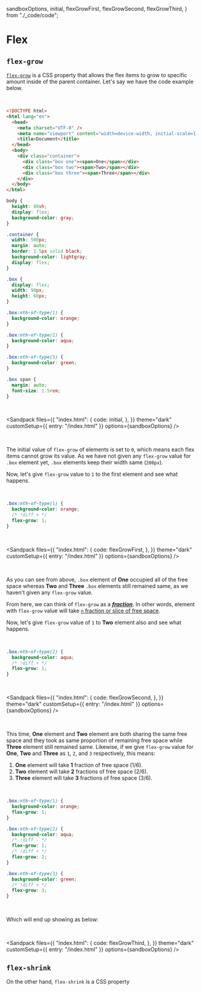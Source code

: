   sandboxOptions,
  initial,
  flexGrowFirst,
  flexGrowSecond,
  flexGrowThird,
} from "./_code/code";

# Flex

## `flex-grow`

[`flex-grow`](https://developer.mozilla.org/en-US/docs/Web/CSS/flex-grow) is a CSS property that allows the flex items to grow to specific amount inside of the parent container.
Let's say we have the code example below.

<br />

<CodeWithTabs>

```html !!tabs index.html
<!DOCTYPE html>
<html lang="en">
  <head>
    <meta charset="UTF-8" />
    <meta name="viewport" content="width=device-width, initial-scale=1.0" />
    <title>Document</title>
  </head>
  <body>
    <div class="container">
      <div class="box one"><span>One</span></div>
      <div class="box two"><span>Two</span></div>
      <div class="box three"><span>Three</span></div>
    </div>
  </body>
</html>
```

```css !!tabs styles.css
body {
  height: 80vh;
  display: flex;
  background-color: gray;
}

.container {
  width: 500px;
  margin: auto;
  border: 1.5px solid black;
  background-color: lightgray;
  display: flex;
}

.box {
  display: flex;
  width: 90px;
  height: 60px;
}

.box:nth-of-type(1) {
  background-color: orange;
}

.box:nth-of-type(2) {
  background-color: aqua;
}

.box:nth-of-type(3) {
  background-color: green;
}

.box span {
  margin: auto;
  font-size: 1.5rem;
}
```

</CodeWithTabs>

<br />

<Sandpack
  files={{
    "index.html": {
      code: initial,
    },
  }}
  theme="dark"
  customSetup={{ entry: "/index.html" }}
  options={sandboxOptions}
/>

<br />

The initial value of `flex-grow` of elements is set to `0`, which means each flex items cannot grow its value.
As we have not given any `flex-grow` value for `.box` element yet, `.box` elements keep their width same (`200px`).

Now, let's give `flex-grow` value to `1` to the first element and see what happens.

<br />

```css style.css
.box:nth-of-type(1) {
  background-color: orange;
  /* !diff + */
  flex-grow: 1;
}
```

<br />

<Sandpack
  files={{
    "index.html": {
      code: flexGrowFirst,
    },
  }}
  theme="dark"
  customSetup={{ entry: "/index.html" }}
  options={sandboxOptions}
/>

<br />

As you can see from above, `.box` element of **One** occupied all of the free space whereas **Two** and **Three** `.box` elements still remained same,
as we haven't given any `flex-grow` value.

From here, we can think of `flex-grow` as a <u>**_fraction_**</u>. In other words, element with `flex-grow` value will take <u>`n` fraction or slice of free space</u>.

Now, let's give `flex-grow` value of `1` to **Two** element also and see what happens.

<br />

```css style.css
.box:nth-of-type(2) {
  background-color: aqua;
  /* !diff + */
  flex-grow: 1;
}
```

<br />

<Sandpack
  files={{
    "index.html": {
      code: flexGrowSecond,
    },
  }}
  theme="dark"
  customSetup={{ entry: "/index.html" }}
  options={sandboxOptions}
/>

<br />

This time, **One** element and **Two** element are both sharing the same free space and they took as same proportion of remaining free space while **Three** element still remained same.
Likewise, if we give `flex-grow` value for **One**, **Two** and **Three** as `1`, `2`, and `3` respectively, this means:

1. **One** element will take **1** fraction of free space (1/6).
2. **Two** element will take **2** fractions of free space (2/6).
3. **Three** element will take **3** fractions of free space (3/6).

<br />

```css style.css
.box:nth-of-type(1) {
  background-color: orange;
  flex-grow: 1;
}

.box:nth-of-type(2) {
  background-color: aqua;
  /* !diff - */
  flex-grow: 1;
  /* !diff + */
  flex-grow: 2;
}

.box:nth-of-type(3) {
  background-color: green;
  /* !diff + */
  flex-grow: 3;
}
```

<br />

Which will end up showing as below:

<br />

<Sandpack
  files={{
    "index.html": {
      code: flexGrowThird,
    },
  }}
  theme="dark"
  customSetup={{ entry: "/index.html" }}
  options={sandboxOptions}
/>

## `flex-shrink`

On the other hand, `flex-shrink` is a CSS property
